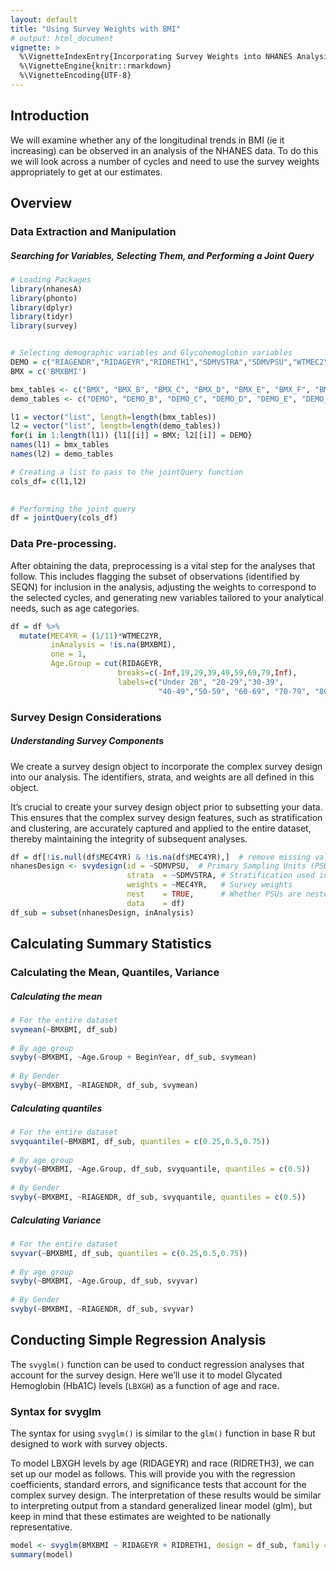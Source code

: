 ```yaml
---
layout: default
title: "Using Survey Weights with BMI"
# output: html_document
vignette: >
  %\VignetteIndexEntry{Incorporating Survey Weights into NHANES Analysis using R}
  %\VignetteEngine{knitr::rmarkdown}
  %\VignetteEncoding{UTF-8}
---
```

  
## Introduction
We will examine whether any of the longitudinal trends in BMI (ie it increasing) can be observed in an analysis of the NHANES data.  To do this we will look across a number of cycles and need to use the survey weights appropriately to get at our estimates.

## Overview

### Data Extraction and Manipulation

##### Searching for Variables, Selecting Them, and Performing a Joint Query

```r

# Loading Packages
library(nhanesA)
library(phonto)
library(dplyr)
library(tidyr)
library(survey)


# Selecting demographic variables and Glycohemoglobin variables
DEMO = c("RIAGENDR","RIDAGEYR","RIDRETH1","SDMVSTRA","SDMVPSU","WTMEC2YR","SDDSRVYR","WTINT2YR")
BMX = c('BMXBMI')

bmx_tables <- c("BMX", "BMX_B", "BMX_C", "BMX_D", "BMX_E", "BMX_F", "BMX_G", "BMX_H", "BMX_I", "BMX_J", "BMX_L")
demo_tables <- c("DEMO", "DEMO_B", "DEMO_C", "DEMO_D", "DEMO_E", "DEMO_F", "DEMO_G", "DEMO_H", "DEMO_I", "DEMO_J", "DEMO_L")

l1 = vector("list", length=length(bmx_tables))
l2 = vector("list", length=length(demo_tables))
for(i in 1:length(l1)) {l1[[i]] = BMX; l2[[i]] = DEMO}
names(l1) = bmx_tables
names(l2) = demo_tables

# Creating a list to pass to the jointQuery function
cols_df= c(l1,l2)
  

# Performing the joint query
df = jointQuery(cols_df)
```


### Data Pre-processing. 

After obtaining the data, preprocessing is a vital step for the analyses that follow. This includes flagging the subset of observations (identified by SEQN) for inclusion in the analysis, adjusting the weights to correspond to the selected cycles, and generating new variables tailored to your analytical needs, such as age categories.

```r
df = df %>%
  mutate(MEC4YR = (1/11)*WTMEC2YR,
         inAnalysis = !is.na(BMXBMI),
         one = 1,
         Age.Group = cut(RIDAGEYR, 
                        breaks=c(-Inf,19,29,39,49,59,69,79,Inf),
                        labels=c("Under 20", "20-29","30-39",
                                 "40-49","50-59", "60-69", "70-79", "80 and over")))
```

### Survey Design Considerations 

##### Understanding Survey Components
We create a survey design object to incorporate the complex survey design into our analysis. The identifiers, strata, and weights are all defined in this object.

It's crucial to create your survey design object prior to subsetting your data. This ensures that the complex survey design features, such as stratification and clustering, are accurately captured and applied to the entire dataset, thereby maintaining the integrity of subsequent analyses.

```r
df = df[!is.null(df$MEC4YR) & !is.na(df$MEC4YR),]  # remove missing values in `weights'
nhanesDesign <- svydesign(id = ~SDMVPSU,  # Primary Sampling Units (PSU)
                          strata  = ~SDMVSTRA, # Stratification used in the survey
                          weights = ~MEC4YR,   # Survey weights
                          nest    = TRUE,      # Whether PSUs are nested within strata
                          data    = df)
df_sub = subset(nhanesDesign, inAnalysis)
```

## Calculating Summary Statistics

### Calculating the Mean, Quantiles, Variance


##### Calculating the mean 

```r

# For the entire dataset
svymean(~BMXBMI, df_sub)
  
# By age group
svyby(~BMXBMI, ~Age.Group + BeginYear, df_sub, svymean)
  
# By Gender 
svyby(~BMXBMI, ~RIAGENDR, df_sub, svymean)

```


##### Calculating quantiles

```r

# For the entire dataset
svyquantile(~BMXBMI, df_sub, quantiles = c(0.25,0.5,0.75))
  
# By age group
svyby(~BMXBMI, ~Age.Group, df_sub, svyquantile, quantiles = c(0.5))
  
# By Gender 
svyby(~BMXBMI, ~RIAGENDR, df_sub, svyquantile, quantiles = c(0.5))
```

##### Calculating Variance

```r

# For the entire dataset
svyvar(~BMXBMI, df_sub, quantiles = c(0.25,0.5,0.75))
  
# By age group
svyby(~BMXBMI, ~Age.Group, df_sub, svyvar)
  
# By Gender 
svyby(~BMXBMI, ~RIAGENDR, df_sub, svyvar)

```


## Conducting Simple Regression Analysis

The `svyglm()` function can be used to conduct regression analyses that account for the survey design. Here we'll use it to model Glycated Hemoglobin (HbA1C) levels (`LBXGH`) as a function of age and race.

### Syntax for svyglm
The syntax for using `svyglm()` is similar to the `glm()` function in base R but designed to work with survey objects.



To model LBXGH levels by age (RIDAGEYR) and race (RIDRETH3), we can set up our model as follows. This will provide you with the regression coefficients, standard errors, and significance tests that account for the complex survey design. The interpretation of these results would be similar to interpreting output from a standard generalized linear model (glm), but keep in mind that these estimates are weighted to be nationally representative.

```r
model <- svyglm(BMXBMI ~ RIDAGEYR + RIDRETH1, design = df_sub, family = gaussian())
summary(model)
```

